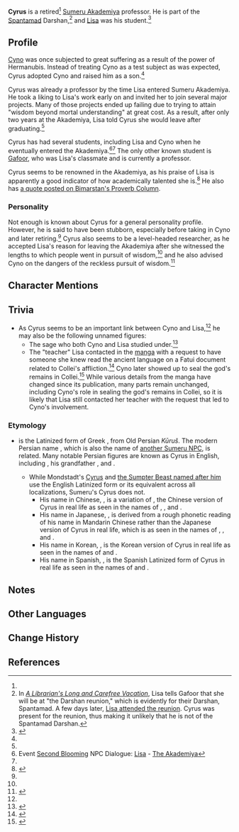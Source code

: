 <!-- currently impossible
{{Meta
<!-- Remove this template after adding the missing info
|missing_NPC_picture  = yes
|missing_NPC_location = yes
|missing_NPC_context  = yes
|missing_NPC_idle     = yes
|missing_NPC_dialogue = yes
|missing_NPC_profile  = yes (can't fill out Appearance)
}}
-->{{About|the [[Sumeru Akademiya]] scholar|other characters with the same name|Cyrus (Disambiguation)}}
{{Character Infobox
|type             = Mentioned
|name             = Cyrus
|image            = NPC Cyrus (Sumeru).png
|realname         = <!-- Optional, if different from in-game name -->
|region           = Sumeru
|location         = None
|affiliation      = Spantamad
|title            = 

|ancestry         = <!-- Clan/family -->
|father           = 
|mother           = 
|spouse           = 
|sibling          = 
|child            = Cyno
|childNote        = adoptive<ref name="windblume cyno lisa">{{Ref/Quest|A Riddle Amidst the Crowds|note=post-quest dialogue between Cyno and Lisa}}</ref>
|relative         = 

|dialoguereward   = 
}}
{{Quote|Change is the only constant.|speaker=Cyrus|source=[[Bimarstan's_Proverb_Column#Cyrus'_Quote|Bimarstan's Proverb Column]]}}
'''Cyrus''' is a retired<ref name="windblume cyno lisa" /> [[Sumeru Akademiya]] professor. He is part of the [[Spantamad]] Darshan,<ref group="Note">In ''[[A Librarian's Long and Carefree Vacation]]'', Lisa tells Gafoor that she will be at "the Darshan reunion," which is evidently for their Darshan, Spantamad. A few days later, [[Second_Blooming/Story#The_Akademiya|Lisa attended the reunion]]. Cyrus was present for the reunion, thus making it unlikely that he is not of the Spantamad Darshan.</ref> and [[Lisa]] was his student.<ref name="second blooming quest">{{Ref/Quest|A Librarian's Long and Carefree Vacation}}</ref>
<!--
==Location==
{{subst:#tag:gallery|
NPC Location {{subst:PAGENAME}}.png{{subst:!}}{{subst:PAGENAME}}'s location
NPC Location {{subst:PAGENAME}} Context.png{{subst:!}}Additional context
|captionalign=center
}}
-->
==Profile==
<!-- Detailed story/lore information goes here. -->
[[Cyno]] was once subjected to great suffering as a result of the power of Hermanubis. Instead of treating Cyno as a test subject as was expected, Cyrus adopted Cyno and raised him as a son.<ref name="windblume cyno lisa" />

Cyrus was already a professor by the time Lisa entered Sumeru Akademiya. He took a liking to Lisa's work early on and invited her to join several major projects. Many of those projects ended up failing due to trying to attain "wisdom beyond mortal understanding" at great cost. As a result, after only two years at the Akademiya, Lisa told Cyrus she would leave after graduating.<ref name="second blooming quest" />

Cyrus has had several students, including Lisa and Cyno when he eventually entered the Akademiya.<ref>Event [[Second Blooming]] NPC Dialogue: [[Lisa]] - [[Second_Blooming/Story#The_Akademiya|The Akademiya]]</ref><ref name="windblume cyno lisa" /> The only other known student is [[Gafoor]], who was Lisa's classmate and is currently a professor.

Cyrus seems to be renowned in the Akademiya, as his praise of Lisa is apparently a good indicator of how academically talented she is.<ref name="lisa story 2">{{Ref/CS|Lisa|2}}</ref> He also has [[Bimarstan's_Proverb_Column#Cyrus'_Quote|a quote posted on Bimarstan's Proverb Column]].

===Personality===
Not enough is known about Cyrus for a general personality profile. However, he is said to have been stubborn, especially before taking in Cyno and later retiring.<ref name="windblume cyno lisa" /> Cyrus also seems to be a level-headed researcher, as he accepted Lisa's reason for leaving the Akademiya after she witnessed the lengths to which people went in pursuit of wisdom,<ref name="second blooming quest" /> and he also advised Cyno on the dangers of the reckless pursuit of wisdom.<ref name="cyno story 4">{{Ref/CS|Cyno|4}}</ref>
<!--
===Appearance===
<!--Keep appearance section short and concise. Limit to 2 paragraphs with 3-4 sentences each.
''(To be added.)''
<!--
==Quests and Events==
{{Quests and Events}}

==Idle Quotes==
{{Dialogue start}}
: {{DIcon|Idle}} {{Tx}}
:: {{A|VO {{subst:PAGENAME}} 01.ogg}} "{{Tx}}"
{{Dialogue end}}

==Dialogue==
{{Dialogue start}}
:'''{{subst:PAGENAME}}:'''
:{{DIcon}}
{{Dialogue end}}
<!--
==Event Dialogue==
===Event Name===
{{Dialogue start}}
:'''{{subst:PAGENAME}}:'''
{{Dialogue end}}

-->
==Character Mentions==
{{Character Mentions}}

==Trivia==
* As Cyrus seems to be an important link between Cyno and Lisa,<ref name="windblume cyno lisa" /> he may also be the following unnamed figures:
** The sage who both Cyno and Lisa studied under.<ref>{{Ref/VO|Cyno|About Lisa}}</ref>
** The "teacher" Lisa contacted in the [[manga]] with a request to have someone she knew read the ancient language on a Fatui document related to Collei's affliction.<ref>{{Ref/Manga|8|2}}</ref> Cyno later showed up to seal the god's remains in Collei.<ref>{{Ref/Manga|12|2}}</ref> While various details from the manga have changed since its publication, many parts remain unchanged, including Cyno's role in sealing the god's remains in Collei, so it is likely that Lisa still contacted her teacher with the request that led to Cyno's involvement.

===Etymology===
* {{w|Cyrus}} is the Latinized form of Greek {{lang|mini=1|el={{wt|Κῦρος}}|el_rm=Kȳros}}, from Old Persian {{wt|𐎤𐎢𐎽𐎢𐏁}} ''Kūruš''. The modern Persian name {{lang|mini=1|fa=کوروش|fa_rm={{w|Kourosh}}}}, which is also the name of [[Kourosh|another Sumeru NPC]], is related. Many notable Persian figures are known as Cyrus in English, including {{w|Cyrus the Great}}, his grandfather {{w|Cyrus I}}, and {{w|Cyrus the Younger}}. 
** While Mondstadt's [[Cyrus]] and [["Cyrus"|the Sumpter Beast named after him]] use the English Latinized form or its equivalent across all localizations, Sumeru's Cyrus does not.
*** His name in Chinese, {{zh|居勒什|Jūlèshí}}, is a variation of {{zh|居鲁士|rm=Jūlǔshì}}, the Chinese version of Cyrus in real life as seen in the names of {{w|zh:居鲁士二世|Cyrus the Great}}, {{w|zh:居鲁士一世|Cyrus I}}, and {{w|zh:小居鲁士|Cyrus the Younger}}.
*** His name in Japanese, {{ja|ジュライセン|Juraisen}}, is derived from a rough phonetic reading of his name in Mandarin Chinese rather than the Japanese version of Cyrus in real life, which is {{ja|キュロス|Kyurosu}} as seen in the names of {{w|ja:キュロス2世|Cyrus the Great}}, {{w|ja:キュロス1世|Cyrus I}}, and {{w|ja:小キュロス|Cyrus the Younger}}.
*** His name in Korean, {{kr|키루스|Kiruseu}}, is the Korean version of Cyrus in real life as seen in the names of {{w|ko:키루스_2세_보졸그|Cyrus the Great}} and {{w|ko:키루스|Cyrus the Younger}}.
*** His name in Spanish, {{w|es:Ciro_(nombre)|Ciro}}, is the Spanish Latinized form of Cyrus in real life as seen in the names of {{w|es:Ciro_II_el_Grande|Cyrus the Great}} and {{w|es:Especial:PáginasPorPrefijo/Ciro|many others}}.

==Notes==
{{Reflist|note=1}}

==Other Languages==
{{Other Languages|default_hidden=1
|en      = Cyrus
|zhs     = 居勒什
|zhs_rm  = Jūlèshí
|zht     = 居勒什
|zht_rm  = Jūlèshí
|ja      = ジュライセン
|ja_rm   = Juraisen
|ko      = 키루스
|ko_rm   = Kiruseu
|es      = Ciro
|fr      = Cyrus
|ru      = Сайрус
|th      = Cyrus
|vi      = Cyrus
|de      = Cyrus
|id      = Cyrus
|pt      = Cyrus
|tr      = 
|it      = 
}}

==Change History==
{{Change History|introduced=1.0}}

==References==
{{Reflist}}